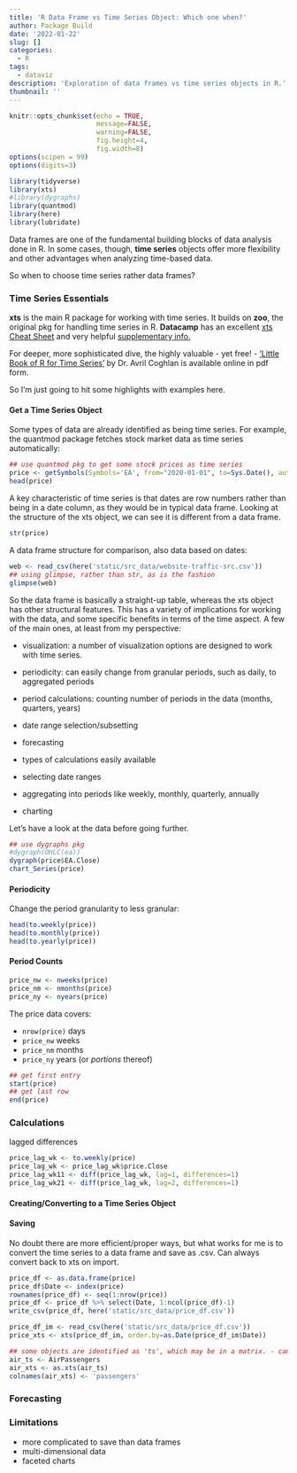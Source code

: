 ```yaml
---
title: 'R Data Frame vs Time Series Object: Which one when?'
author: Package Build
date: '2022-01-22'
slug: []
categories:
  - R
tags:
  - dataviz
description: 'Exploration of data frames vs time series objects in R.'
thumbnail: ''
---
```


```r
knitr::opts_chunk$set(echo = TRUE,
                      message=FALSE,
                      warning=FALSE,
                      fig.height=4,
                      fig.width=8)
options(scipen = 99)
options(digits=3)

library(tidyverse)
library(xts)
#library(dygraphs)
library(quantmod)
library(here)
library(lubridate)
```

Data frames are one of the fundamental building blocks of data analysis done in R. In some cases, though, **time series** objects offer more flexibility and other advantages when analyzing time-based data.

So when to choose time series rather data frames?

### Time Series Essentials

**xts** is the main R package for working with time series. It builds on **zoo**, the original pkg for handling time series in R.   **Datacamp** has an excellent [xts Cheat Sheet](http://datacamp-community-prod.s3.amazonaws.com/72771032-0653-4d87-a798-4a83879e99c8) and very helpful [supplementary info.](https://www.datacamp.com/community/blog/r-xts-cheat-sheet)  

For deeper, more sophisticated dive, the highly valuable - yet free! - ['Little Book of R for Time Series'](https://a-little-book-of-r-for-time-series.readthedocs.io/en/latest/index.html) by Dr. Avril Coghlan is  available online in pdf form. 

So I'm just going to hit some highlights with examples here.

#### Get a Time Series Object

Some types of data are already identified as being time series. For example, the quantmod package fetches stock market data as time series automatically:

```r
## use quantmod pkg to get some stock prices as time series
price <- getSymbols(Symbols='EA', from="2020-01-01", to=Sys.Date(), auto.assign=FALSE)
head(price)

```

A key characteristic of time series is that dates are row numbers rather than being in a date column, as they would be in typical data frame. Looking at the structure of the xts object, we can see it is different from a data frame.

```r
str(price)
```

A data frame structure for comparison, also data based on dates:

```r
web <- read_csv(here('static/src_data/website-traffic-src.csv'))
## using glimpse, rather than str, as is the fashion
glimpse(web)
```

So the data frame is basically a straight-up table, whereas the xts object has other structural features. This has a variety of implications for working with the data, and some specific benefits in terms of the time aspect. A few of the main ones, at least from my perspective:

* visualization: a number of visualization options are designed to work with time series. 
* periodicity: can easily change from granular periods, such as daily, to aggregated periods
* period calculations: counting number of periods in the data (months, quarters, years)
* date range selection/subsetting
* forecasting

* types of calculations easily available
* selecting date ranges
* aggregating into periods like weekly, monthly, quarterly, annually

* charting





Let's have a look at the data before going further. 

```r
## use dygraphs pkg
#dygraph(OHLC(ea))
dygraph(price$EA.Close)
chart_Series(price) 
```

#### Periodicity

Change the period granularity to less granular:

```r
head(to.weekly(price))
head(to.monthly(price))
head(to.yearly(price))
```

#### Period Counts

```r
price_nw <- nweeks(price)
price_nm <- nmonths(price)
price_ny <- nyears(price)
```

The price data covers:

* `nrow(price)` days
* `price_nw` weeks
* `price_nm` months
* `price_ny` years (or *portions* thereof)

```r
## get first entry
start(price)
## get last row
end(price)

```


### Calculations

lagged differences

```r
price_lag_wk <- to.weekly(price)
price_lag_wk <- price_lag_wk$price.Close
price_lag_wk11 <- diff(price_lag_wk, lag=1, differences=1)
price_lag_wk21 <- diff(price_lag_wk, lag=2, differences=1)
```


#### Creating/Converting to a Time Series Object

#### Saving

No doubt there are more efficient/proper ways, but what works for me is to convert the time series to a data frame and save as .csv. Can always convert back to xts on import.

```r
price_df <- as.data.frame(price)
price_df$Date <- index(price)
rownames(price_df) <- seq(1:nrow(price))
price_df <- price_df %>% select(Date, 1:ncol(price_df)-1)
write_csv(price_df, here('static/src_data/price_df.csv'))

price_df_im <- read_csv(here('static/src_data/price_df.csv'))
price_xts <- xts(price_df_im, order.by=as.Date(price_df_im$Date))

## some objects are identified as 'ts', which may be in a matrix. - can easily be converted to xts
air_ts <- AirPassengers
air_xts <- as.xts(air_ts)
colnames(air_xts) <- 'passengers'

```


### Forecasting

### Limitations

* more complicated to save than data frames 
* multi-dimensional data
* faceted charts
